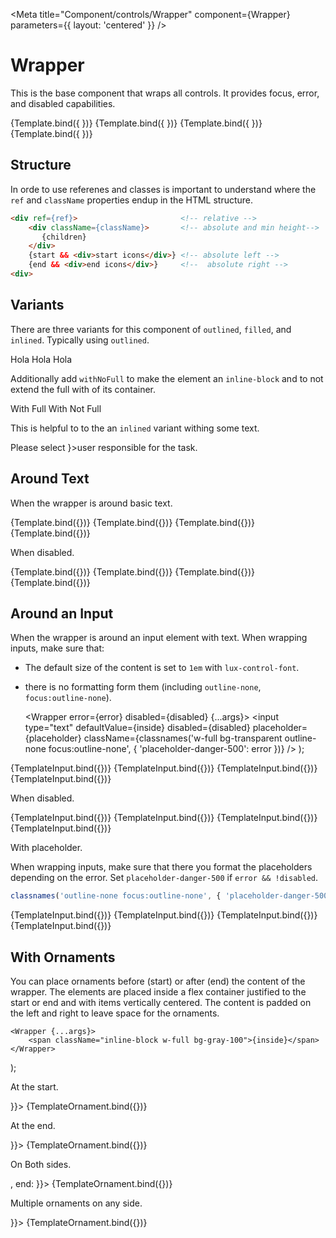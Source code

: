 

<Meta 
    title="Component/controls/Wrapper" 
    component={Wrapper} 
    parameters={{
        layout: 'centered'
    }}
/>

# Wrapper

This is the base component that wraps all controls. It provides focus,
error, and disabled capabilities.


<Canvas>
    <Story name="Template" args={{ focus: false, disabled: false, error: false, inside: 'Inside' }}>
        {Template.bind({ })}
    </Story>
    <Story name="Template Undefined" args={{ focus: false, disabled: false, error: false }}>
        {Template.bind({ })}
    </Story>
    <Story name="Template Empty" args={{ focus: false, disabled: false, error: false, inside: '' }}>
        {Template.bind({ })}
    </Story>
    <Story name="Template Space" args={{ focus: false, disabled: false, error: false, inside: '  ' }}>
        {Template.bind({ })}
    </Story>
</Canvas>

<ArgsTable of={Wrapper} /> 

## Structure

In orde to use referenes and classes is important to understand where the `ref`
and `className` properties endup in the HTML structure.

```html
<div ref={ref}>                       <!-- relative -->
    <div className={className}>       <!-- absolute and min height-->
       {children}
    </div>
    {start && <div>start icons</div>} <!-- absolute left -->
    {end && <div>end icons</div>}     <!--  absolute right -->
<div>
```

## Variants

There are three variants for this component of `outlined`, `filled`, and
`inlined`. Typically using `outlined`.

<Canvas>
    <Story name="Variant Outlined">
        <Wrapper variant="outlined">Hola</Wrapper>
    </Story>
    <Story name="Variant Filled">
        <Wrapper variant="filled">Hola</Wrapper>
    </Story>
    <Story name="Variant Inline">
        <Wrapper variant="inlined">Hola</Wrapper>
    </Story>
</Canvas>

Additionally add `withNoFull` to make the element an `inline-block` and to 
not extend the full with of its container.

<Canvas>
    <Story name="Variant Outlined With Full">
        <Wrapper variant="outlined">With Full</Wrapper>
    </Story>
</Canvas>

<Canvas>
    <Story name="Variant Outlined Without Full Width">
        <Wrapper variant="outlined" withFullWidth={false}>With Not Full</Wrapper>
    </Story>
</Canvas>

This is helpful to to the an `inlined` variant withing some text.

<Canvas>
    <Story name="Variant Inlined Without Full Width">
        <div>
            Please select <Wrapper variant="inlined" withFullWidth={false} end={<AngleDownIcon className="stroke-1"/>}>user</Wrapper> responsible for the task.
        </div>
    </Story>
</Canvas>


## Around Text

When the wrapper is around basic text.

<Canvas>
    <Story name="Plain" args={{ tabIndex: 0, focus: false, disabled: false, error: false, inside: 'Plain' }}>
        {Template.bind({})}
    </Story>
    <Story name="Focus" args={{ tabIndex: 0, focus: true, disabled: false, error: false, inside: 'Focus' }}>
        {Template.bind({})}
    </Story>
    <Story name="Error" args={{ tabIndex: 0, focus: false, disabled: false, error: true, inside: 'Error' }}>
        {Template.bind({})}
    </Story>
    <Story name="Focus Error" args={{ tabIndex: 0, focus: true, disabled: false, error: true, inside: 'Focus Error' }}>
        {Template.bind({})}
    </Story>
</Canvas>

When disabled.

<Canvas>
    <Story name="Disabled Plain" args={{ focus: false, disabled: true, error: false, inside: 'Disabled Plain' }}>
        {Template.bind({})}
    </Story>
    <Story name="Disabled Focus" args={{ focus: true, disabled: true, error: false, inside: 'Disabled Focus' }}>
        {Template.bind({})}
    </Story>
    <Story name="Disabled Error" args={{ focus: false, disabled: true, error: true, inside: 'Disabled Error' }}>
        {Template.bind({})}
    </Story>
    <Story name="Disabled Focus Error" args={{ focus: true, disabled: true, error: true, inside: 'Disabled Focus Error' }}>
        {Template.bind({})}
    </Story>
</Canvas>

## Around an Input 

When the wrapper is around an input element with text.  When wrapping inputs,
make sure that:

* The default size of the content is set to `1em` with `lux-control-font`.
* there is no formatting form them (including `outline-none`, `focus:outline-none`).

    <Wrapper error={error} disabled={disabled} {...args}>
        <input 
            type="text" defaultValue={inside} disabled={disabled}
            placeholder={placeholder} 
            className={classnames('w-full bg-transparent outline-none focus:outline-none', { 'placeholder-danger-500': error })} 
        />
    </Wrapper>
);

<Canvas>
    <Story name="Input Plain" args={{ focus: false, disabled: false, error: false, inside: 'Plain' }}>
        {TemplateInput.bind({})}
    </Story>
    <Story name="Input Focus" args={{ focus: true, disabled: false, error: false, inside: 'Focus' }}>
        {TemplateInput.bind({})}
    </Story>
    <Story name="Input Error" args={{ focus: false, disabled: false, error: true, inside: 'Error' }}>
        {TemplateInput.bind({})}
    </Story>
    <Story name="Input Focus Error" args={{ focus: true, disabled: false, error: true, inside: 'Focus Error' }}>
        {TemplateInput.bind({})}
    </Story>
</Canvas>

When disabled.

<Canvas>
    <Story name="Disabed Input Plain" args={{ focus: false, disabled: true, error: false, inside: 'Plain' }}>
        {TemplateInput.bind({})}
    </Story>
    <Story name="Disabed Input Focus" args={{ focus: true, disabled: true, error: false, inside: 'Focus' }}>
        {TemplateInput.bind({})}
    </Story>
    <Story name="Disabed Input Error" args={{ focus: false, disabled: true, error: true, inside: 'Error' }}>
        {TemplateInput.bind({})}
    </Story>
    <Story name="Disabed Input Focus Error" args={{ focus: true, disabled: true, error: true, inside: 'Focus Error' }}>
        {TemplateInput.bind({})}
    </Story>
</Canvas>

With placeholder.

When wrapping inputs, make sure that there you format the placeholders depending
on the error. Set `placeholder-danger-500` if `error && !disabled`.

```js
classnames('outline-none focus:outline-none', { 'placeholder-danger-500': error })
```

<Canvas>
    <Story name="Input Plain Placeholder" args={{ focus: false, disabled: false, error: false, placeholder: 'Plain' }}>
        {TemplateInput.bind({})}
    </Story>
    <Story name="Input Focus Placeholder" args={{ focus: true, disabled: false, error: false, placeholder: 'Focus' }}>
        {TemplateInput.bind({})}
    </Story>
    <Story name="Input Error Placeholder" args={{ focus: false, disabled: false, error: true, placeholder: 'Error' }}>
        {TemplateInput.bind({})}
    </Story>
    <Story name="Input Focus Error Placeholder" args={{ focus: true, disabled: false, error: true, placeholder: 'Focus Error' }}>
        {TemplateInput.bind({})}
    </Story>
</Canvas>

## With Ornaments

You can place ornaments before (start) or after (end) the content of the
wrapper. The elements are placed inside a flex container justified to the start
or end and with items vertically centered.  The content is padded on the left
and right to leave space for the ornaments.

    <Wrapper {...args}>
        <span className="inline-block w-full bg-gray-100">{inside}</span>
    </Wrapper>
);

At the start.

<Canvas>
    <Story name="Ornament Start" args={{ inside: 'Start', start: <FullSquareIcon/> }}>
        {TemplateOrnament.bind({})}
    </Story>
</Canvas>

At the end.

<Canvas>
    <Story name="Ornament End" args={{ inside: 'Start', end: <FullSquareIcon/> }}>
        {TemplateOrnament.bind({})}
    </Story>
</Canvas>

On Both sides.

<Canvas>
    <Story name="Ornament Start End" args={{ inside: 'Start', start: <FullSquareIcon/>, end: <FullSquareIcon/> }}>
        {TemplateOrnament.bind({})}
    </Story>
</Canvas>

Multiple ornaments on any side.

<Canvas>
    <Story name="Ornament Multiple" args={{ inside: 'Start', end: <><Loading/><FullSquareIcon/></> }}>
        {TemplateOrnament.bind({})}
    </Story>
</Canvas>
